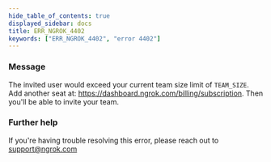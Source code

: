 ```yaml
---
hide_table_of_contents: true
displayed_sidebar: docs
title: ERR_NGROK_4402
keywords: ["ERR_NGROK_4402", "error 4402"]
---
```


### Message

The invited user would exceed your current team size limit of `TEAM_SIZE`. Add another seat at: https://dashboard.ngrok.com/billing/subscription. Then you'll be able to invite your team.

### Further help

If you're having trouble resolving this error, please reach out to [support@ngrok.com](mailto:support@ngrok.com?subject=Help%20with%20ERR_NGROK_4402)
